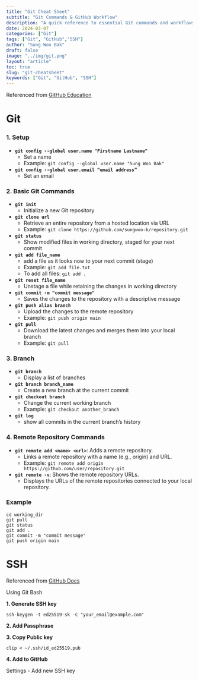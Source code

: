 ```yaml
---
title: "Git Cheat Sheet"
subtitle: "Git Commands & GitHub Workflow"
description: "A quick reference to essential Git commands and workflows"
date: 2024-03-07
categories: ["Git"]
tags: ["Git", "GitHub","SSH"]
author: "Sung Woo Bak"
draft: false
image: "../img/git.png"
layout: "article"
toc: true
slug: "git-cheatsheet"
keywords: ["Git", "GitHub", "SSH"]
---
```


Referenced from [GitHub Education](https://education.github.com/git-cheat-sheet-education.pdf)

# Git

### 1. Setup

- **`git config --global user.name "Firstname Lastname"`**
  - Set a name
  - Example: `git config --global user.name "Sung Woo Bak"`

- **`git config --global user.email “email address”`**
  - Set an email

### 2. **Basic Git Commands**

- **`git init`**
  - Initialize a new Git repository

- **`git clone url`**
  - Retrieve an entire repository from a hosted location via URL
  - Example: `git clone https://github.com/sungwoo-b/repository.git`

- **`git status`**
  - Show modified files in working directory, staged for your next commit

- **`git add file_name`**
  - add a file as it looks now to your next commit (stage)
  - Example: `git add file.txt`
  - To add all files: `git add .`

- **`git reset file_name`**
  - Unstage a file while retaining the changes in working directory

- **`git commit -m "commit message"`**
  - Saves the changes to the repository with a descriptive message

- **`git push alias branch`**
  - Upload the changes to the remote repository
  - Example: `git push origin main`

- **`git pull`**
  - Download the latest changes and merges them into your local branch
  - Example: `git pull`

### 3. **Branch**

- **`git branch`**
  - Display a list of branches

- **`git branch branch_name`**
  - Create a new branch at the current commit

- **`git checkout branch`**
  - Change the current working branch
  - Example: `git checkout another_branch`

- **`git log`**
  - show all commits in the current branch’s history

### 4. **Remote Repository Commands**

- **`git remote add <name> <url>`**: Adds a remote repository.
  - Links a remote repository with a name (e.g., origin) and URL.
  - Example: `git remote add origin https://github.com/user/repository.git`

- **`git remote -v`**: Shows the remote repository URLs.
  - Displays the URLs of the remote repositories connected to your local repository.

### Example

```
cd working_dir
git pull
git status
git add .
git commit -m "commit message"
git push origin main
```



# SSH

Referenced from [GitHub Docs](https://docs.github.com/en/authentication/connecting-to-github-with-ssh/generating-a-new-ssh-key-and-adding-it-to-the-ssh-agent)

Using Git Bash

**1. Generate SSH key**

`ssh-keygen -t ed25519-sk -C "your_email@example.com"`

**2. Add Passphrase**

**3. Copy Public key**

`clip < ~/.ssh/id_ed25519.pub`

**4. Add to GitHub**

Settings - Add new SSH key



